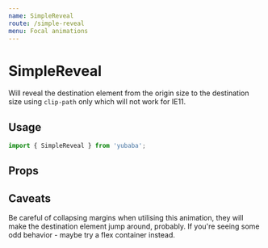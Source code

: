 ```yaml
---
name: SimpleReveal
route: /simple-reveal
menu: Focal animations
---
```



# SimpleReveal

Will reveal the destination element from the origin size to the destination size using `clip-path` only which will not work for IE11.

## Usage

```js
import { SimpleReveal } from 'yubaba';
```

## Props

<PropsTable of={SimpleReveal} />

## Caveats

Be careful of collapsing margins when utilising this animation,
they will make the destination element jump around,
probably.
If you're seeing some odd behavior - maybe try a flex container instead.
